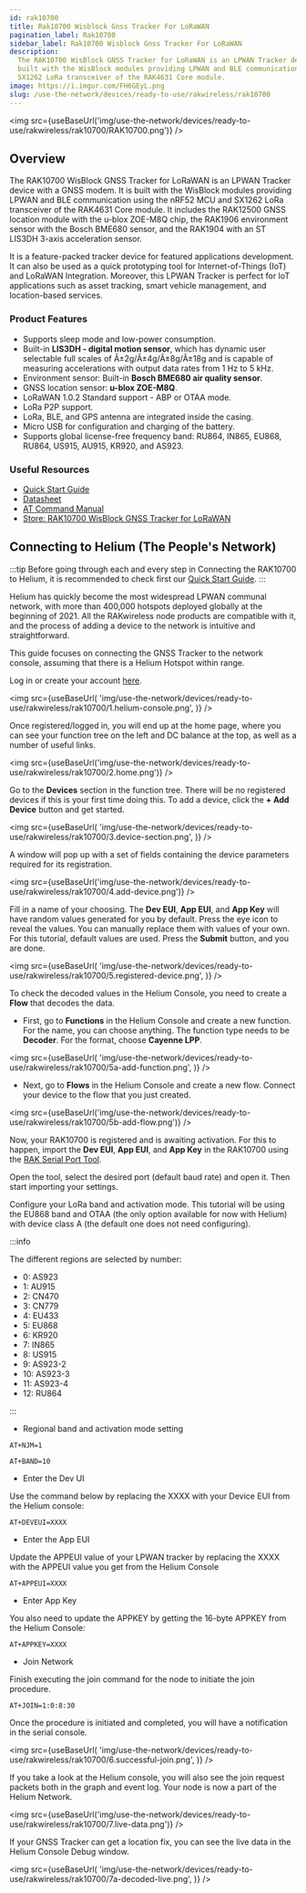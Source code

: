 ```yaml
---
id: rak10700
title: Rak10700 Wisblock Gnss Tracker For LoRaWAN
pagination_label: Rak10700
sidebar_label: Rak10700 Wisblock Gnss Tracker For LoRaWAN
description:
  The RAK10700 WisBlock GNSS Tracker for LoRaWAN is an LPWAN Tracker device with a GNSS modem. It is
  built with the WisBlock modules providing LPWAN and BLE communication using the nRF52 MCU and
  SX1262 LoRa transceiver of the RAK4631 Core module.
image: https://i.imgur.com/FH6GEyL.png
slug: /use-the-network/devices/ready-to-use/rakwireless/rak10700
---
```



<img
  src={useBaseUrl('img/use-the-network/devices/ready-to-use/rakwireless/rak10700/RAK10700.png')}
/>

## Overview

The RAK10700 WisBlock GNSS Tracker for LoRaWAN is an LPWAN Tracker device with a GNSS modem. It is
built with the WisBlock modules providing LPWAN and BLE communication using the nRF52 MCU and SX1262
LoRa transceiver of the RAK4631 Core module. It includes the RAK12500 GNSS location module with the
u-blox ZOE-M8Q chip, the RAK1906 environment sensor with the Bosch BME680 sensor, and the RAK1904
with an ST LIS3DH 3-axis acceleration sensor.

It is a feature-packed tracker device for featured applications development. It can also be used as
a quick prototyping tool for Internet-of-Things (IoT) and LoRaWAN Integration. Moreover, this LPWAN
Tracker is perfect for IoT applications such as asset tracking, smart vehicle management, and
location-based services.

### Product Features

- Supports sleep mode and low-power consumption.
- Built-in **LIS3DH - digital motion sensor**, which has dynamic user selectable full scales of
  Â±2g/Â±4g/Â±8g/Â±18g and is capable of measuring accelerations with output data rates from 1 Hz to
  5 kHz.
- Environment sensor: Built-in **Bosch BME680 air quality sensor**.
- GNSS location sensor: **u-blox ZOE-M8Q**.
- LoRaWAN 1.0.2 Standard support - ABP or OTAA mode.
- LoRa P2P support.
- LoRa, BLE, and GPS antenna are integrated inside the casing.
- Micro USB for configuration and charging of the battery.
- Supports global license-free frequency band: RU864, IN865, EU868, RU864, US915, AU915, KR920, and
  AS923.

### Useful Resources

- [Quick Start Guide](https://docs.rakwireless.com/Product-Categories/WisBlock/RAK10700/Quickstart/)
- [Datasheet](https://docs.rakwireless.com/Product-Categories/WisBlock/RAK10700/Datasheet/)
- [AT Command Manual](https://docs.rakwireless.com/Product-Categories/WisBlock/RAK10700/AT-Command-Manual/)
- [Store: RAK10700 WisBlock GNSS Tracker for LoRaWAN](https://store.rakwireless.com/products/lpwan-tracker-solution-kit?utm_source=RAK10700&utm_medium=Document&utm_campaign=BuyFromStore)

## Connecting to Helium (The People's Network)

:::tip Before going through each and every step in Connecting the RAK10700 to Helium, it is
recommended to check first our
[Quick Start Guide](https://docs.rakwireless.com/Product-Categories/WisBlock/RAK10700/Quickstart/).
:::

Helium has quickly become the most widespread LPWAN communal network, with more than 400,000
hotspots deployed globally at the beginning of 2021. All the RAKwireless node products are
compatible with it, and the process of adding a device to the network is intuitive and
straightforward.

This guide focuses on connecting the GNSS Tracker to the network console, assuming that there is a
Helium Hotspot within range.

Log in or create your account [here](https://www.helium.com/console).

<img
  src={useBaseUrl(
    'img/use-the-network/devices/ready-to-use/rakwireless/rak10700/1.helium-console.png',
  )}
/>

Once registered/logged in, you will end up at the home page, where you can see your function tree on
the left and DC balance at the top, as well as a number of useful links.

<img src={useBaseUrl('img/use-the-network/devices/ready-to-use/rakwireless/rak10700/2.home.png')} />

Go to the **Devices** section in the function tree. There will be no registered devices if this is
your first time doing this. To add a device, click the **+ Add Device** button and get started.

<img
  src={useBaseUrl(
    'img/use-the-network/devices/ready-to-use/rakwireless/rak10700/3.device-section.png',
  )}
/>

A window will pop up with a set of fields containing the device parameters required for its
registration.

<img
  src={useBaseUrl('img/use-the-network/devices/ready-to-use/rakwireless/rak10700/4.add-device.png')}
/>

Fill in a name of your choosing. The **Dev EUI**, **App EUI**, and **App Key** will have random
values generated for you by default. Press the eye icon to reveal the values. You can manually
replace them with values of your own. For this tutorial, default values are used. Press the
**Submit** button, and you are done.

<img
  src={useBaseUrl(
    'img/use-the-network/devices/ready-to-use/rakwireless/rak10700/5.registered-device.png',
  )}
/>

To check the decoded values in the Helium Console, you need to create a **Flow** that decodes the
data.

- First, go to **Functions** in the Helium Console and create a new function. For the name, you can
  choose anything. The function type needs to be **Decoder**. For the format, choose **Cayenne
  LPP**.

<img
  src={useBaseUrl(
    'img/use-the-network/devices/ready-to-use/rakwireless/rak10700/5a-add-function.png',
  )}
/>

- Next, go to **Flows** in the Helium Console and create a new flow. Connect your device to the flow
  that you just created.

<img
  src={useBaseUrl('img/use-the-network/devices/ready-to-use/rakwireless/rak10700/5b-add-flow.png')}
/>

Now, your RAK10700 is registered and is awaiting activation. For this to happen, import the **Dev
EUI**, **App EUI**, and **App Key** in the RAK10700 using the
[RAK Serial Port Tool](https://downloads.rakwireless.com/en/LoRa/Tools/RAK_SERIAL_PORT_TOOL_V1.2.1.zip).

Open the tool, select the desired port (default baud rate) and open it. Then start importing your
settings.

Configure your LoRa band and activation mode. This tutorial will be using the EU868 band and OTAA
(the only option available for now with Helium) with device class A (the default one does not need
configuring).

:::info

The different regions are selected by number:

- 0: AS923
- 1: AU915
- 2: CN470
- 3: CN779
- 4: EU433
- 5: EU868
- 6: KR920
- 7: IN865
- 8: US915
- 9: AS923-2
- 10: AS923-3
- 11: AS923-4
- 12: RU864

:::

- Regional band and activation mode setting

```
AT+NJM=1
```

```
AT+BAND=10
```

- Enter the Dev UI

Use the command below by replacing the XXXX with your Device EUI from the Helium console:

```
AT+DEVEUI=XXXX
```

- Enter the App EUI

Update the APPEUI value of your LPWAN tracker by replacing the XXXX with the APPEUI value you get
from the Helium Console

```
AT+APPEUI=XXXX
```

- Enter App Key

You also need to update the APPKEY by getting the 16-byte APPKEY from the Helium Console:

```
AT+APPKEY=XXXX
```

- Join Network

Finish executing the join command for the node to initiate the join procedure.

```
AT+JOIN=1:0:8:30
```

Once the procedure is initiated and completed, you will have a notification in the serial console.

<img
  src={useBaseUrl(
    'img/use-the-network/devices/ready-to-use/rakwireless/rak10700/6.successful-join.png',
  )}
/>

If you take a look at the Helium console, you will also see the join request packets both in the
graph and event log. Your node is now a part of the Helium Network.

<img
  src={useBaseUrl('img/use-the-network/devices/ready-to-use/rakwireless/rak10700/7.live-data.png')}
/>

If your GNSS Tracker can get a location fix, you can see the live data in the Helium Console Debug
window.

<img
  src={useBaseUrl(
    'img/use-the-network/devices/ready-to-use/rakwireless/rak10700/7a-decoded-live.png',
  )}
/>
